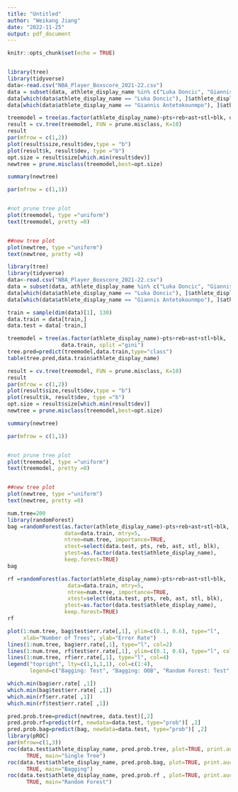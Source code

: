 ---
title: "Untitled"
author: "Weikang Jiang"
date: "2022-11-25"
output: pdf_document
---

```{r setup, include=FALSE}
knitr::opts_chunk$set(echo = TRUE)
```


```{r}

```

```{r}
library(tree)
library(tidyverse)
data<-read.csv("NBA_Player_Boxscore_2021-22.csv")
data = subset(data, athlete_display_name %in% c("Luka Doncic", "Giannis Antetokounmpo"))
data[which(data$athlete_display_name == "Luka Doncic"), ]$athlete_display_name = "L"
data[which(data$athlete_display_name == "Giannis Antetokounmpo"), ]$athlete_display_name = "G"

treemodel = tree(as.factor(athlete_display_name)~pts+reb+ast+stl+blk, data, split ="gini")
result = cv.tree(treemodel, FUN = prune.misclass, K=10)
result
par(mfrow = c(1,2))
plot(result$size,result$dev,type = "b")
plot(result$k, result$dev, type ="b")
opt.size = result$size[which.min(result$dev)]
newtree = prune.misclass(treemodel,best=opt.size)

summary(newtree)

par(mfrow = c(1,1))


#not prune tree plot 
plot(treemodel, type ="uniform")
text(treemodel, pretty =0)


##new tree plot
plot(newtree, type ="uniform")
text(newtree, pretty =0)

```


```{r}
library(tree)
library(tidyverse)
data<-read.csv("NBA_Player_Boxscore_2021-22.csv")
data = subset(data, athlete_display_name %in% c("Luka Doncic", "Giannis Antetokounmpo"))
data[which(data$athlete_display_name == "Luka Doncic"), ]$athlete_display_name = "L"
data[which(data$athlete_display_name == "Giannis Antetokounmpo"), ]$athlete_display_name = "G"

train = sample(dim(data)[1], 130)
data.train = data[train,]
data.test = data[-train,]

treemodel = tree(as.factor(athlete_display_name)~pts+reb+ast+stl+blk,
                 data.train, split ="gini")
tree.pred=predict(treemodel,data.train,type="class")
table(tree.pred,data.train$athlete_display_name)

result = cv.tree(treemodel, FUN = prune.misclass, K=10)
result
par(mfrow = c(1,2))
plot(result$size,result$dev,type = "b")
plot(result$k, result$dev, type ="b")
opt.size = result$size[which.min(result$dev)]
newtree = prune.misclass(treemodel,best=opt.size)

summary(newtree)

par(mfrow = c(1,1))


#not prune tree plot 
plot(treemodel, type ="uniform")
text(treemodel, pretty =0)


##new tree plot
plot(newtree, type ="uniform")
text(newtree, pretty =0)

```

```{r}
num.tree=200
library(randomForest)
bag =randomForest(as.factor(athlete_display_name)~pts+reb+ast+stl+blk,
                  data=data.train, mtry=5,
                  ntree=num.tree, importance=TRUE, 
                  xtest=select(data.test, pts, reb, ast, stl, blk), 
                  ytest=as.factor(data.test$athlete_display_name), 
                  keep.forest=TRUE)
bag 
```

```{r}
rf =randomForest(as.factor(athlete_display_name)~pts+reb+ast+stl+blk, 
                   data=data.train, mtry=5, 
                   ntree=num.tree, importance=TRUE, 
                   xtest=select(data.test, pts, reb, ast, stl, blk), 
                  ytest=as.factor(data.test$athlete_display_name),
                  keep.forest=TRUE)
rf
```

```{r}
plot(1:num.tree, bag$test$err.rate[,1], ylim=c(0.1, 0.6), type="l",
     xlab="Number of Trees", ylab="Error Rate") 
lines(1:num.tree, bag$err.rate[,1], type="l", col=2) 
lines(1:num.tree, rf$test$err.rate[,1], ylim=c(0.1, 0.6), type="l", col =3)
lines(1:num.tree, rf$err.rate[,1], type="l", col=4) 
legend("topright", lty=c(1,1,1,1), col=c(1:4),
       legend=c("Bagging: Test", "Bagging: OOB", "Random Forest: Test", "Random Forest: OOB"))
```

```{r}
which.min(bag$err.rate[ ,1])
which.min(bag$test$err.rate[ ,1])
which.min(rf$err.rate[ ,1])
which.min(rf$test$err.rate[ ,1])
```


```{r}
pred.prob.tree=predict(newtree, data.test)[,2] 
pred.prob.rf=predict(rf, newdata=data.test, type="prob")[ ,2]
pred.prob.bag=predict(bag, newdata=data.test, type="prob")[ ,2]
library(pROC)
par(mfrow=c(1,3))
roc(data.test$athlete_display_name, pred.prob.tree, plot=TRUE, print.auc=
      TRUE, main="Single Tree")
roc(data.test$athlete_display_name, pred.prob.bag, plot=TRUE, print.auc=
      TRUE, main="Bagging")
roc(data.test$athlete_display_name, pred.prob.rf , plot=TRUE, print.auc=
      TRUE, main="Random Forest")
```

